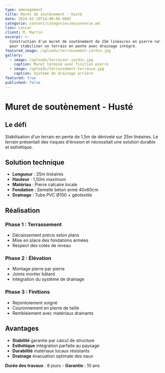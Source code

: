 ```yaml
---
type: amenagement
title: Muret de soutènement - Husté
date: 2024-02-10T14:00:00.000Z
categorie: content/categories/maconnerie.md
lieu: Lescar
client: M. Martin
excerpt: >-
  Construction d'un muret de soutènement de 25m linéaires en pierre naturelle
  pour stabiliser un terrain en pente avec drainage intégré.
featured_image: /uploads/terrassement-jardin.jpg
gallery:
  - image: /uploads/terrasser-jardin.jpg
    caption: Muret terminé avec finition pierre
  - image: /uploads/terrassement-terrasse.jpg
    caption: Système de drainage arrière
featured: true
published: false
---
```


# Muret de soutènement - Husté

## Le défi

Stabilisation d'un terrain en pente de 1,5m de dénivelé sur 25m linéaires. Le terrain présentait des risques d'érosion et nécessitait une solution durable et esthétique.

## Solution technique

* **Longueur** : 25m linéaires
* **Hauteur** : 1,50m maximum
* **Matériau** : Pierre calcaire locale
* **Fondation** : Semelle béton armé 40x60cm
* **Drainage** : Tube PVC Ø100 + géotextile

## Réalisation

### Phase 1 : Terrassement

* Décaissement précis selon plans
* Mise en place des fondations armées
* Respect des cotes de niveau

### Phase 2 : Élévation

* Montage pierre par pierre
* Joints mortier bâtard
* Intégration du système de drainage

### Phase 3 : Finitions

* Rejointoiement soigné
* Couronnement en pierre de taille
* Remblaiement avec matériaux drainants

## Avantages

* **Stabilité** garantie par calcul de structure
* **Esthétique** intégration parfaite au paysage
* **Durabilité** matériaux locaux résistants
* **Drainage** évacuation optimale des eaux

**Durée des travaux** : 8 jours - **Garantie** : 10 ans
